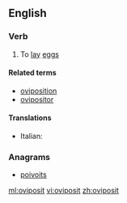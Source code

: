 ==English==

===Verb===
{{en-verb}}

# {{context|intransitive|lang=en}} To [[lay]] [[eggs]]

====Related terms====
* [[oviposition]]
* [[ovipositor]]

====Translations====
{{trans-top|oviposit}}
* Italian: {{t|it|ovideporre}}
{{trans-mid}}
{{trans-bottom}}

===Anagrams===
* [[poivoits#English|poivoits]]

[[ml:oviposit]]
[[vi:oviposit]]
[[zh:oviposit]]